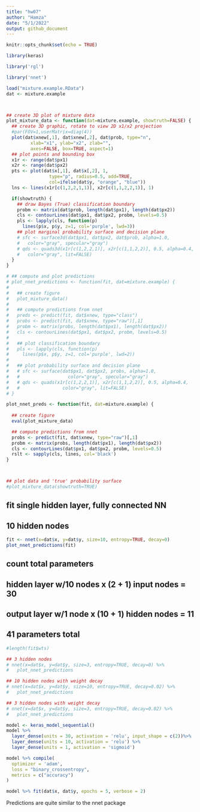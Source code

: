 ```yaml
---
title: "hw07"
author: "Hamza"
date: "5/1/2022"
output: github_document
---
```


```r
knitr::opts_chunk$set(echo = TRUE)
```

```r
library(keras)
```



```r
library('rgl')

library('nnet')

load("mixture.example.RData")
dat <- mixture.example



## create 3D plot of mixture data
plot_mixture_data <- function(dat=mixture.example, showtruth=FALSE) {
  ## create 3D graphic, rotate to view 2D x1/x2 projection
  #par(FOV=1,userMatrix=diag(4))
  plot(dat$xnew[,1], dat$xnew[,2], dat$prob, type="n",
         xlab="x1", ylab="x2", zlab="",
         axes=FALSE, box=TRUE, aspect=1)
  ## plot points and bounding box
  x1r <- range(dat$px1)
  x2r <- range(dat$px2)
  pts <- plot(dat$x[,1], dat$x[,2], 1,
                type="p", radius=0.5, add=TRUE,
                col=ifelse(dat$y, "orange", "blue"))
  lns <- lines(x1r[c(1,2,2,1,1)], x2r[c(1,1,2,2,1)], 1)

  if(showtruth) {
    ## draw Bayes (True) classification boundary
    probm <- matrix(dat$prob, length(dat$px1), length(dat$px2))
    cls <- contourLines(dat$px1, dat$px2, probm, levels=0.5)
    pls <- lapply(cls, function(p)
      lines(p$x, p$y, z=1, col='purple', lwd=3))
    ## plot marginal probability surface and decision plane
    # sfc <- surface3d(dat$px1, dat$px2, dat$prob, alpha=1.0,
    #   color="gray", specular="gray")
    # qds <- quads3d(x1r[c(1,2,2,1)], x2r[c(1,1,2,2)], 0.5, alpha=0.4,
    #   color="gray", lit=FALSE)
  }
}

# ## compute and plot predictions
# plot_nnet_predictions <- function(fit, dat=mixture.example) {
#   
#   ## create figure
#   plot_mixture_data()
# 
#   ## compute predictions from nnet
#   preds <- predict(fit, dat$xnew, type="class")
#   probs <- predict(fit, dat$xnew, type="raw")[,1]
#   probm <- matrix(probs, length(dat$px1), length(dat$px2))
#   cls <- contourLines(dat$px1, dat$px2, probm, levels=0.5)
# 
#   ## plot classification boundary
#   pls <- lapply(cls, function(p) 
#     lines(p$x, p$y, z=1, col='purple', lwd=2))
#   
#   ## plot probability surface and decision plane
#   # sfc <- surface(dat$px1, dat$px2, probs, alpha=1.0,
#   #                  color="gray", specular="gray")
#   # qds <- quads(x1r[c(1,2,2,1)], x2r[c(1,1,2,2)], 0.5, alpha=0.4,
#   #                color="gray", lit=FALSE)
# }

plot_nnet_preds <- function(fit, dat=mixture.example) {
  
  ## create figure
  eval(plot_mixture_data)

  ## compute predictions from nnet
  probs <- predict(fit, dat$xnew, type="raw")[,1]
  probm <- matrix(probs, length(dat$px1), length(dat$px2))
  cls <- contourLines(dat$px1, dat$px2, probm, levels=0.5)
  rslt <- sapply(cls, lines, col='black')
}



## plot data and 'true' probability surface
#plot_mixture_data(showtruth=TRUE)
```

## fit single hidden layer, fully connected NN 
## 10 hidden nodes

```r

fit <- nnet(x=dat$x, y=dat$y, size=10, entropy=TRUE, decay=0)
plot_nnet_predictions(fit)


```

## count total parameters
## hidden layer w/10 nodes x (2 + 1) input nodes = 30 
## output layer w/1 node x (10 + 1) hidden nodes = 11
## 41 parameters total

```r

#length(fit$wts)

## 3 hidden nodes
# nnet(x=dat$x, y=dat$y, size=3, entropy=TRUE, decay=0) %>%
#   plot_nnet_predictions
```

```r


## 10 hidden nodes with weight decay
# nnet(x=dat$x, y=dat$y, size=10, entropy=TRUE, decay=0.02) %>%
#   plot_nnet_predictions
```

```r
## 3 hidden nodes with weight decay
# nnet(x=dat$x, y=dat$y, size=3, entropy=TRUE, decay=0.02) %>%
#   plot_nnet_predictions

```





```r

model <- keras_model_sequential()
model %>%
  layer_dense(units = 30, activation = 'relu', input_shape = c(2))%>%
  layer_dense(units = 10, activation = 'relu') %>%
  layer_dense(units = 1, activation = 'sigmoid')
```


```r
model %>% compile(
  optimizer = 'adam', 
  loss = "binary_crossentropy",
  metrics = c("accuracy")
)

```

```r
model %>% fit(dat$x, dat$y, epochs = 5, verbose = 2)

```
Predictions are quite similar to the nnet package 

